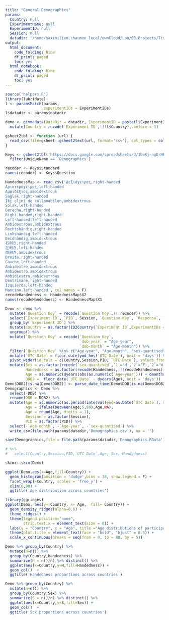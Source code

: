 ```yaml
---
title: "General Demographics"
params:
  Country: null
  ExperimentName: null
  ExperimentID: null
  Session: null    
  datadir: '/home/maximilien.chaumon_local/ownCloud/Lab/00-Projects/TimeSocialDistancing/DATA'
output:
  html_document:
    code_folding: hide
    df_print: paged
    toc: yes
  html_notebook:
    code_folding: hide
    df_print: paged
    toc: yes
---
```


```r

source('helpers.R')
library(lubridate)
l <- paramsMatch(params,
                 experimentIDs = ExperimentIDs)
l$datadir <- params$datadir

demo <- gimmedata(DataDir = datadir, ExperimentID = paste(l$ExperimentID,collapse='|'), UniqueName = 'Demographics', verbose = F) %>%
  mutate(Country = recode(`Experiment ID`,!!!l$Country),.before = 1)

gsheet2tbl <- function (url) {
  read_csv(file=gsheet::gsheet2text(url, format='csv'), col_types = cols(.default = col_character()))
}

Keys <- gsheet2tbl('https://docs.google.com/spreadsheets/d/1bwKj-ngDrHFVXpSD13l183FHsXoZu1HqQmz9ZtYROYM/edit#gid=1012544807') %>%
  filter(UniqueName == 'Demographics')

recoder <- Keys$Standard
names(recoder) <- Keys$Question

HandednessMap <- read_csv('Δεξιόχειρας,right-handed
Αριστερόχειρας,left-handed
Αμφιδέξιος,ambidextrous
Sağlak,right-handed
İki elini de kullanabilen,ambidextrous
Solak,left-handed
Derecha,right-handed
Right-handed,right-handed
Left-handed,left-handed
Ambidextrous,ambidextrous
Rechtshändig,right-handed
Linkshändig,left-handed
Beidhändig,ambidextrous
右利き,right-handed
左利き,left-handed
両利き,ambidextrous
Droite,right-handed
Gauche,left-handed
Ambidextre,ambidextrous
Ambidestro,ambidextrous
Ambidiestro,ambidextrous
Destrimane,right-handed
Izquierda,left-handed
Mancino,left-handed', col_names = F)
recodeHandedness <- HandednessMap$X2
names(recodeHandedness) <- HandednessMap$X1

Demo <- demo %>%
  mutate(`Question Key` = recode(`Question Key`,!!!recoder)) %>%
  select(`Experiment ID`, `PID`, Session, `Question Key`, `Response`, `UTC Date`) %>%
  group_by(`Experiment ID`) %>%
  mutate(Country = as.factor(ID2Country(`Experiment ID`,ExperimentIDs = ExperimentIDs))) %>%
  ungroup() %>%
  mutate(`Question Key` = recode(`Question Key`,
                                 `dob-year` = "Age-year",
                                 `dob-month` = "Age-month")) %>%
  filter(`Question Key` %in% c("Age-year", "Age-month", "sex-quantised", "Handedness", "DOB")) %>%
  mutate(`UTC Date` = floor_date(ymd_hms(`UTC Date`), unit = 'days')) %>%
  pivot_wider(id_cols = c(Country,Session,PID, `UTC Date`), values_from = Response, names_from = `Question Key`, values_fn = first) %>%
  mutate(Sex = as.factor(recode(`sex-quantised`,`1`='M',`2`='F',`2`='W')),
         Handedness = as.factor(recode(Handedness,!!!recodeHandedness)),
         Age = as.numeric(dyears(abs(as.numeric(`Age-year`))) + dmonths(abs(as.numeric(`Age-month`))),'years'),
         DOB2 =  floor_date(`UTC Date` - dyears(Age), unit = 'days'))
Demo$DOB2[is.na(Demo$DOB2)] <- parse_date_time(Demo$DOB[is.na(Demo$DOB2)],orders = '%d.%m.%y',truncated = 1)
Demographics <- Demo %>%
  select(-DOB) %>%
  rename(DOB = DOB2) %>%
  mutate(Age = as.numeric(as.period(interval(end=as.Date(`UTC Date`), start = as.Date(DOB))),'years'),
         Age = ifelse(between(Age,5,90),Age,NA),
         Age = round(Age, digits = 1),
         Session = as.factor(Session),
         PID = as.factor(PID)) %>%
  select(-`Age-month`, -`Age-year`, -`sex-quantised`) %>%
  write_csv(file.path(params$datadir,'Demographics.csv'), na = '')

save(Demographics,file = file.path(params$datadir,'Demographics.RData'))

# %>%
#   select(Country,Session,PID,`UTC Date`,Age, Sex, Handedness)
```

```r
skimr::skim(Demo)
```

```r

ggplot(Demo,aes(x=Age,fill=Country)) +
  geom_histogram(position = 'dodge',bins = 30, show.legend = F) + 
  facet_wrap(~Country, scales = 'free_y') +
  xlim(0,80) + 
  ggtitle('Age distribution across countries')

library(ggridges)
ggplot(Demo, aes(y= Country, x= Age,  fill= Country)) +
  geom_density_ridges(alpha=0.6) +
  theme_ridges() +
  theme(legend.position="none",
        strip.text.x = element_text(size = 8)) +
  labs(y = "Country", x = "Age", title ="Age distributions of participants") +
  theme(plot.title = element_text(face = "bold", "hjust" = 0.5)) +
  scale_x_continuous(breaks = seq(from = 0, to = 80, by = 5))

Demo %>% group_by(Country) %>%
  mutate(n=n()) %>%
  group_by(Country,Handedness) %>%
  summarize(H = n()/n) %>% distinct() %>%
  ggplot(aes(x=Country,y=H,fill=Handedness)) +
  geom_col()  +
  ggtitle('Handedness proportions across countries')

Demo %>% group_by(Country) %>%
  mutate(n=n()) %>%
  group_by(Country,Sex) %>%
  summarize(S = n()/n) %>% distinct() %>%
  ggplot(aes(x=Country,y=S,fill=Sex)) +
  geom_col()  +
  ggtitle('Sex proportions across countries')

```

